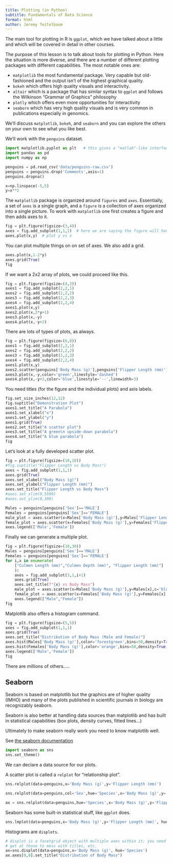 ```yaml
---
title: Plotting (in Python)
subtitle: Fundamentals of Data Science
format: html
author: Jeremy Teitelbaum
---
```


The main tool for plotting in R is `ggplot`, which we have talked about a little and which will be covered
in detail in other courses.

The purpose of this lesson is to talk about tools for plotting in Python.  Here the situation is more diverse,
and there are a number of different plotting packages with different capabilities.  The most notable ones are:

- `matplotlib` the most fundamental package.  Very capable but old-fashioned and the output isn't of the highest graphical quality.
- `bokeh` which offers high quality visuals and interactivity.  
- `altair` which is a package that has similar syntax to `ggplot` and follows the Wilkinson "Grammar of Graphics" philosophy
- `plotly` which offers even more opportunities for interactivity
- `seaborn` which has very high quality visuals and is very common in publications especially in genomics.

We'll discuss `matplotlib`, `bokeh`, and `seaborn` and you can explore the others on your own to see what you like best.

We'll work with the `penguins` dataset.

```python
import matplotlib.pyplot as plt   # this gives a "matlab"-like interface to matplotlib
import pandas as pd
import numpy as np

penguins = pd.read_csv('data/penguins-raw.csv')
penguins = penguins.drop('Comments',axis=1)
penguins.dropna()

x=np.linspace(-5,5)
y=x**2
```

The `matplotlib` package is organized around `figures` and `axes`.  Essentially, a set of `axes` is a single graph, and a `figure` is a collection of axes organized into a single picture. To work with `matplotlib` one first creates a figure and then adds axes to it.

```python
fig = plt.figure(figsize=(3,4))
axes = fig.add_subplot(1,1,1)  # here we are saying the figure will have 1 row, 1 column, and this is plot number 1.
axes.plot(x,y)  # plot y vs x
```

You can plot multiple things on on set of axes.  We also add a grid.

```python
axes.plot(x,1-2*y)
axes.grid(True)
fig
```


If we want a 2x2 array of plots, we could proceed like this.

```python
fig = plt.figure(figsize=(4,3))
axes1 = fig.add_subplot(2,2,1)
axes2 = fig.add_subplot(2,2,2)
axes3 = fig.add_subplot(2,2,3)
axes4 = fig.add_subplot(2,2,4)
axes1.plot(x,y)
axes2.plot(x,2*y+1)
axes3.plot(x,-y)
axes4.plot(x,-y+2)
```

There are lots of types of plots, as always.

```python
fig = plt.figure(figsize=(6,8))
axes1 = fig.add_subplot(2,2,1)
axes2 = fig.add_subplot(2,2,2)
axes3 = fig.add_subplot(2,2,3)
axes4 = fig.add_subplot(2,2,4)
axes1.plot(x,y)
axes2.scatter(penguins['Body Mass (g)'],penguins['Flipper Length (mm)'],s=.1)
axes3.plot(x,-y,color='green',linestyle='dashed')
axes4.plot(x,-y+2,color='blue',linestyle='--',linewidth=3)
```

You need  titles (for the figure and the individual plots) and axis labels. 

```python
fig.set_size_inches(12,12)
fig.suptitle("Demonstration Plot")
axes1.set_title("A Parabola")
axes1.set_xlabel("x")
axes1.set_ylabel("y")
axes1.grid(True)
axes2.set_title("A scatter plot")
axes3.set_title("A green\n upside-down parabola")
axes4.set_title("A blue parabola")
fig
```

Let's look at a fully developed scatter plot.

```python
fig = plt.figure(figsize=(10,10))
#fig.suptitle("Flipper Length vs Body Mass")
axes = fig.add_subplot(1,1,1)
axes.grid(True)
axes.set_xlabel("Body Mass (g)")
axes.set_ylabel("Flipper Length (mm)")
axes.set_title("Flipper Length vs Body Mass")
#axes.set_xlim(0,5500)
#axes.set_ylim(0,300)

Males = penguins[penguins['Sex']=='MALE']
Females = penguins[penguins['Sex']=='FEMALE']
male_plot = axes.scatter(x=Males['Body Mass (g)'],y=Males['Flipper Length (mm)'],c='blue',label = 'Male')
female_plot = axes.scatter(x=Females['Body Mass (g)'],y=Females['Flipper Length (mm)'],c='red',label = 'Female')
axes.legend(['Male','Female'])

```

Finally we can generate a multiple plot.

```python
fig = plt.figure(figsize=(10,30))
Males = penguins[penguins['Sex']=='MALE']
Females = penguins[penguins['Sex']=='FEMALE']
for i,x in enumerate(
    ["Culmen Length (mm)","Culmen Depth (mm)", "Flipper Length (mm)"]
    ):
    axes = fig.add_subplot(3,1,i+1)
    axes.grid(True)
    axes.set_title(f"{x} vs Body Mass")
    male_plot = axes.scatter(x=Males['Body Mass (g)'],y=Males[x],c='blue',label = 'Male')
    female_plot = axes.scatter(x=Females['Body Mass (g)'],y=Females[x],c='red',label = 'Female')
    axes.legend(["Male","Female"])
fig
```

Matplotlib also offers a histogram command.

```python
fig = plt.figure(figsize=(5,5))
axes = fig.add_subplot(1,1,1)
axes.grid(True)
axes.set_title("Distribution of Body Mass (Male and Female)")
axes.hist(Males['Body Mass (g)'],color='forestgreen',bins=50,density=True,label='Male',alpha=.5)
axes.hist(Females['Body Mass (g)'],color='orange',bins=50,density=True,label='Female',alpha=.5)
axes.legend(['Male','Female'])
fig
```

There are millions of others.....

## Seaborn

Seaborn is based on  matplotlib but the graphics are of higher quality (IMHO)
and many of the plots published in scientific journals in biology are recognizably seaborn.

Seaborn is also better at handling data sources than matplotlib and has built in statistical capabilities (box plots, density curves, fitted lines...)

Ultimately to make seaborn really work you need to know matplotlib well.

See [the seaborn documentation](https://seaborn.pydata.org/index.html)

```python
import seaborn as sns
sns.set_theme()
```

We can declare a data source for our plots.


A scatter plot is called a `relplot` for "relationship plot".
```python
sns.relplot(data=penguins,x='Body Mass (g)',y='Flipper Length (mm)')
```

```python
sns.relplot(data=penguins,col='Sex',hue='Species',x='Body Mass (g)',y='Flipper Length (mm)')
```

```python
ax = sns.relplot(data=penguins,hue='Species',x='Body Mass (g)',y='Flipper Length (mm)')
```

Seaborn has some built-in statistical stuff, like `ggplot` does.

```python
sns.lmplot(data=penguins,x='Body Mass (g)',y='Flipper Length (mm)', hue='Species')
```

Histograms are `displots`.

```python
# displot is a facetgrid object with multiple axes within it; you need to 
# get at those to mess with titles, etc.
ax=sns.displot(data=penguins,x='Body Mass (g)', hue='Species')
ax.axes[0,0].set_title("Distribution of Body Mass")
```


